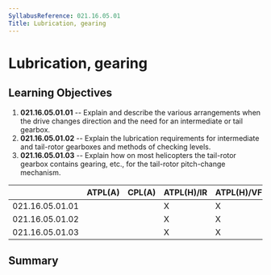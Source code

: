 ```yaml
---
SyllabusReference: 021.16.05.01
Title: Lubrication, gearing
---
```


# Lubrication, gearing

## Learning Objectives

1.  **021.16.05.01.01** -- Explain and describe the various arrangements when the
    drive changes direction and the need for an intermediate or tail gearbox.
2.  **021.16.05.01.02** -- Explain the lubrication requirements for intermediate
    and tail-rotor gearboxes and methods of checking levels.
3.  **021.16.05.01.03** -- Explain how on most helicopters the tail-rotor gearbox
    contains gearing, etc., for the tail-rotor pitch-change mechanism.

|                 | ATPL(A) | CPL(A) | ATPL(H)/IR | ATPL(H)/VFR | CPL(H) | IR  | CBIR(A) |
| --------------- | ------- | ------ | ---------- | ----------- | ------ | --- | ------- |
| 021.16.05.01.01 |         |        | X          | X           | X      |     |         |
| 021.16.05.01.02 |         |        | X          | X           | X      |     |         |
| 021.16.05.01.03 |         |        | X          | X           | X      |     |         |

## Summary
